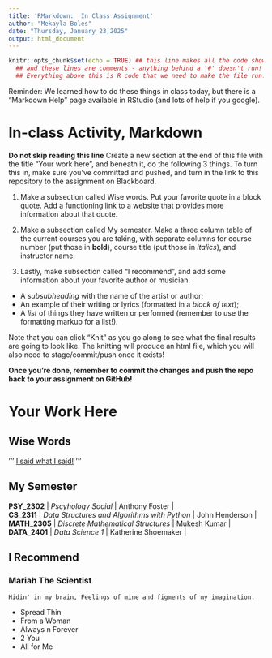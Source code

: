 ```yaml
---
title: 'RMarkdown:  In Class Assignment'
author: "Mekayla Boles"
date: "Thursday, January 23,2025"
output: html_document
---
```



```r
knitr::opts_chunk$set(echo = TRUE) ## this line makes all the code show! 
  ## and these lines are comments - anything behind a '#' doesn't run!
  ## Everything above this is R code that we need to make the file run! We'll discuss it next class.
```


Reminder: We learned how to do these things in class today, but there is a "Markdown Help" page available in RStudio (and lots of help if you google). 


# In-class Activity, Markdown

**Do not skip reading this line** Create a new section at the end of this file with the title "Your work here", and beneath it, do the following 3 things. To turn this in, make sure you've committed and pushed, and turn in the link to this repository to the assignment on Blackboard.  

1. Make a subsection called Wise words. Put your favorite quote in a block quote. Add a functioning link to a website that provides more information about that quote.

2. Make a subsection called My semester. Make a three column table of the current courses you are taking, with separate columns for course number (put those in __bold__), course title (put those in _italics_), and instructor name.

3. Lastly, make subsection called "I recommend", and add some information about your favorite author or musician.

- A _subsubheading_ with the name of the artist or author;    
- An example of their writing or lyrics (formatted in a *block of text*);   
- A _list_ of things they have written or performed (remember to use the formatting markup for a list!).     


Note that you can click "Knit" as you go along to see what the final results are going to look like. The knitting will produce an html file, which you will also need to stage/commit/push once it exists! 

**Once you're done, remember to commit the changes and push the repo back to your assignment on GitHub!**
 
# Your Work Here
 
## Wise Words
 
'''
[I said what I said!](https://www.buzzfeed.com/joshrodgers/best-nene-leakes-quotes-for-any-situation)
'''
 
## My Semester
 
| **PSY_2302** | *Pscyhology Social* | Anthony Foster |
| **CS_2311** | *Data Structures and Algorithms with Python* | John Henderson |
| **MATH_2305** | *Discrete Mathematical Structures* | Mukesh Kumar |
| **DATA_2401** | *Data Science 1* | Katherine Shoemaker |
 
## I Recommend
### Mariah The Scientist

```
Hidin' in my brain, Feelings of mine and figments of my imagination.
```

- Spread Thin
- From a Woman
- Always n Forever
- 2 You
- All for Me
